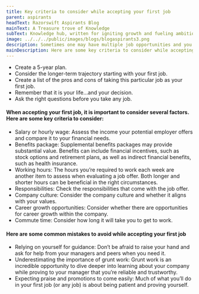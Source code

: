 ```yaml
---
title: Key criteria to consider while accepting your first job
parent: aspirants
headText: Razorswift Aspirants Blog
mainText: A Treasure trove of Knowledge
subText: Knowledge hub, written for igniting growth and fueling ambitions
image: ../../../public/images/blogs/blogaspirants3.png
description: Sometimes one may have multiple job opportunities and you are wondering which job to choose.
mainDescription: Here are some key criteria to consider while accepting your first job
---
```


- Create a 5-year plan.
- Consider the longer-term trajectory starting with your first job.
- Create a list of the pros and cons of taking this particular job as your first job.
- Remember that it is your life…and your decision.
- Ask the right questions before you take any job.

#### When accepting your first job, it is important to consider several factors. Here are some key criteria to consider:

- Salary or hourly wage: Assess the income your potential employer offers and compare it to your financial needs.
- Benefits package: Supplemental benefits packages may provide substantial value. Benefits can include financial incentives, such as stock options and retirement plans, as well as indirect financial benefits, such as health insurance.
- Working hours: The hours you’re required to work each week are another item to assess when evaluating a job offer. Both longer and shorter hours can be beneficial in the right circumstances.
- Responsibilities: Check the responsibilities that come with the job offer.
- Company culture: Consider the company culture and whether it aligns with your values.
- Career growth opportunities: Consider whether there are opportunities for career growth within the company.
- Commute time: Consider how long it will take you to get to work.

#### Here are some common mistakes to avoid while accepting your first job

- Relying on yourself for guidance: Don’t be afraid to raise your hand and ask for help from your managers and peers when you need it.
- Underestimating the importance of grunt work: Grunt work is an incredible opportunity to dive deeper into learning about your company while proving to your manager that you’re reliable and trustworthy.
- Expecting praise and promotions to come easily: Much of what you’ll do in your first job (or any job) is about being patient and proving yourself.
